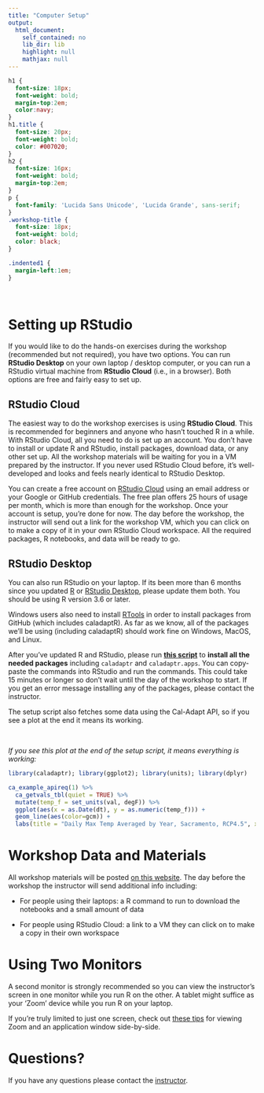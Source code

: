 ```yaml
---
title: "Computer Setup"
output: 
  html_document: 
    self_contained: no
    lib_dir: lib
    highlight: null
    mathjax: null
---
```


```css
h1 {
  font-size: 18px;
  font-weight: bold;
  margin-top:2em;
  color:navy;
}
h1.title {
  font-size: 20px;
  font-weight: bold;
  color: #007020;
}
h2 {
  font-size: 16px;
  font-weight: bold;
  margin-top:2em;
}
p {
  font-family: 'Lucida Sans Unicode', 'Lucida Grande', sans-serif;
}
.workshop-title {
  font-size: 18px;
  font-weight: bold;
  color: black;
}

.indented1 {
  margin-left:1em;
}
```

\

# Setting up RStudio

If you would like to do the hands-on exercises during the workshop (recommended but not required), you have two options. You can run **RStudio Desktop** on your own laptop / desktop computer, or you can run a RStudio virtual machine from **RStudio Cloud** (i.e., in a browser). Both options are free and fairly easy to set up.

<div class="indented1">

## RStudio Cloud

The easiest way to do the workshop exercises is using **RStudio Cloud**. This is recommended for beginners and anyone who hasn't touched R in a while. With RStudio Cloud, all you need to do is set up an account. You don't have to install or update R and RStudio, install packages, download data, or any other set up. All the workshop materials will be waiting for you in a VM prepared by the instructor. If you never used RStudio Cloud before, it's well-developed and looks and feels nearly identical to RStudio Desktop.

You can create a free account on [RStudio Cloud](https://rstudio.cloud/){target="_blank" rel="noopener"} using an email address or your Google or GitHub credentials. The free plan offers 25 hours of usage per month, which is more than enough for the workshop. Once your account is setup, you're done for now. The day before the workshop, the instructor will send out a link for the workshop VM, which you can click on to make a copy of it in your own RStudio Cloud workspace. All the required packages, R notebooks, and data will be ready to go.

## RStudio Desktop

You can also run RStudio on your laptop. If its been more than 6 months since you updated [R](https://cran.r-project.org/){target="_blank" rel="noopener"} or [RStudio Desktop](https://rstudio.com/products/rstudio/download/){target="_blank" rel="noopener"}, please update them both. You should be using R version 3.6 or later. 

Windows users also need to install [RTools](https://cran.r-project.org/bin/windows/Rtools/){target="_blank" rel="noopener"} in order to install packages from GitHub (which includes caladaptR). As far as we know, all of the packages we'll be using (including caladaptR) should work fine on Windows, MacOS, and Linux.

After you've updated R and RStudio, please run [**this script**](https://github.com/ucanr-igis/caladaptr-res/blob/main/docs/workshops/ca_intro_oct21/scripts/caladaptr_setup.R){target="_blank" rel="noopener"} to **install all the needed packages** including `caladaptr` and `caladaptr.apps`. You can copy-paste the commands into RStudio and run the commands. This could take 15 minutes or longer so don't wait until the day of the workshop to start. If you get an error message installing any of the packages, please contact the instructor. 

The setup script also fetches some data using the Cal-Adapt API, so if you see a plot at the end it means its working.

\

*If you see this plot at the end of the setup script, it means everything is working:*

```r
library(caladaptr); library(ggplot2); library(units); library(dplyr)

ca_example_apireq(1) %>%
  ca_getvals_tbl(quiet = TRUE) %>%
  mutate(temp_f = set_units(val, degF)) %>%
  ggplot(aes(x = as.Date(dt), y = as.numeric(temp_f))) +
  geom_line(aes(color=gcm)) +
  labs(title = "Daily Max Temp Averaged by Year, Sacramento, RCP4.5", x = "year", y = "temp (F)")
```

</div>  <!---- div class="indented1" --->

# Workshop Data and Materials

All workshop materials will be posted [on this website](https://ucanr-igis.github.io/caladaptr-res/workshops/ca_intro_oct21/){target="_blank" rel="noopener"}. The day before the workshop the instructor will send additional info including:

- For people using their laptops: a R command to run to download the notebooks and a small amount of data  

- For people using RStudio Cloud: a link to a VM they can click on to make a copy in their own workspace

# Using Two Monitors

A second monitor is strongly recommended so you can view the instructor's screen in one monitor while you run R on the other. A tablet might suffice as your 'Zoom' device while you run R on your laptop. 

If you're truly limited to just one screen, check out [these tips](workspace_tips.html) for viewing Zoom and an application window side-by-side.

# Questions?

If you have any questions please contact the [instructor](mailto:andlyons@ucanr.edu).

\

\

